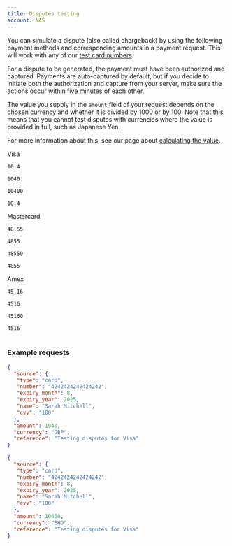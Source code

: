 ```yaml
---
title: Disputes testing
account: NAS
---
```


You can simulate a dispute (also called chargeback) by using the following payment methods and corresponding amounts in a payment request. This will work with any of our [test card numbers](/testing/test-cards).


<TipBox variant="note">

For a dispute to be generated, the payment must have been authorized and captured. Payments are auto-captured by default, but if you decide to initiate both the authorization and capture from your server, make sure the actions occur within five minutes of each other.

</TipBox>

The value you supply in the `amount` field of your request depends on the chosen currency and whether it is divided by 1000 or by 100. Note that this means that you cannot test disputes with currencies where the value is provided in full, such as Japanese Yen.

<TipBox variant="success">

For more information about this, see our page about [calculating the value](/resources/calculating-the-amount).

</TipBox>

<Table>
<TableHead headers={['Payment method', 'Amount in local currency', 'Value to supply for USD (will be divided by 100)', 'Value to supply for BHD (will be divided by 1000)', 'Dispute reason code triggered']} />
<TableBody>
<TableRow>
<TableCell>

Visa

</TableCell>
<TableCell>

`10.4`

</TableCell>
<TableCell>

`1040`

</TableCell>
<TableCell>

`10400`

</TableCell>
<TableCell>

`10.4`

</TableCell>
</TableRow>
<TableRow>
<TableCell>

Mastercard

</TableCell>
<TableCell>

`48.55`

</TableCell>
<TableCell>

`4855`

</TableCell>
<TableCell>

`48550`

</TableCell>
<TableCell>

`4855`

</TableCell>
</TableRow>
<TableRow>
<TableCell>

Amex

</TableCell>
<TableCell>

`45.16`

</TableCell>
<TableCell>

`4516`

</TableCell>
<TableCell>

`45160`

</TableCell>
<TableCell>

`4516`

</TableCell>
</TableRow>
</TableBody>
</Table>

### Example requests

<tabs>
<tab title="GBP" active>

```json
{
  "source": {
   "type": "card",
   "number": "4242424242424242",
   "expiry_month": 8,
   "expiry_year": 2025,
   "name": "Sarah Mitchell",
   "cvv": "100"
  },
  "amount": 1040,
  "currency": "GBP",
  "reference": "Testing disputes for Visa"
}
```

</tab>
<tab title="BHD">

```json
{
  "source": {
   "type": "card",
   "number": "4242424242424242",
   "expiry_month": 8,
   "expiry_year": 2025,
   "name": "Sarah Mitchell",
   "cvv": "100"
  },
  "amount": 10400,
  "currency": "BHD",
  "reference": "Testing disputes for Visa"
}
```

</tab>
</tabs>



